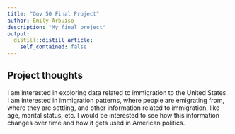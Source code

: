 ```yaml
---
title: "Gov 50 Final Project"
author: Emily Arbuiso
description: "My final project"
output:
  distill::distill_article:
    self_contained: false
---
```




## Project thoughts

I am interested in exploring data related to immigration to the United States. I am interested in immigration patterns, where people are emigrating from, where they are settling, and other information related to immigration, like age, marital status, etc. I would be interested to see how this information changes over time and how it gets used in American politics. 
